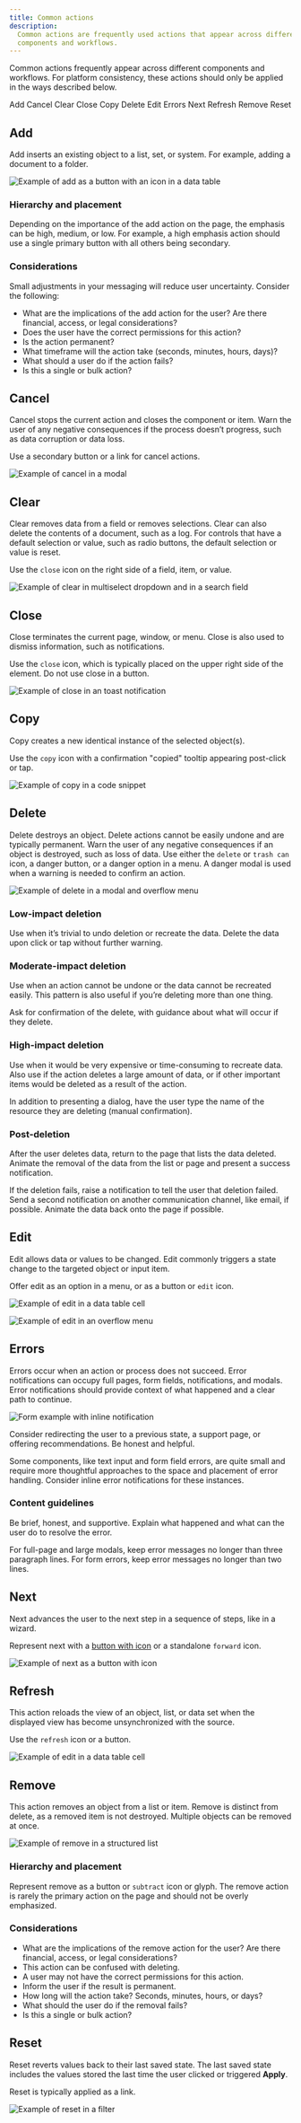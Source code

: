 ```yaml
---
title: Common actions
description:
  Common actions are frequently used actions that appear across different
  components and workflows.
---
```


<PageDescription>

Common actions frequently appear across different components and workflows. For
platform consistency, these actions should only be applied in the ways described
below.

</PageDescription>

<AnchorLinks>

<AnchorLink>Add</AnchorLink>
<AnchorLink>Cancel</AnchorLink>
<AnchorLink>Clear</AnchorLink>
<AnchorLink>Close</AnchorLink>
<AnchorLink>Copy</AnchorLink>
<AnchorLink>Delete</AnchorLink>
<AnchorLink>Edit</AnchorLink>
<AnchorLink>Errors</AnchorLink>
<AnchorLink>Next</AnchorLink>
<AnchorLink>Refresh</AnchorLink>
<AnchorLink>Remove</AnchorLink>
<AnchorLink>Reset</AnchorLink>

</AnchorLinks>

## Add

Add inserts an existing object to a list, set, or system. For example, adding a
document to a folder.

<Row>
<Column colLg={8}>

![Example of add as a button with an icon in a data table](images/common-action-7.png)

</Column>
</Row>

### Hierarchy and placement

Depending on the importance of the add action on the page, the emphasis can be
high, medium, or low. For example, a high emphasis action should use a single
primary button with all others being secondary.

### Considerations

Small adjustments in your messaging will reduce user uncertainty. Consider the
following:

- What are the implications of the add action for the user? Are there financial,
  access, or legal considerations?
- Does the user have the correct permissions for this action?
- Is the action permanent?
- What timeframe will the action take (seconds, minutes, hours, days)?
- What should a user do if the action fails?
- Is this a single or bulk action?

## Cancel

Cancel stops the current action and closes the component or item. Warn the user
of any negative consequences if the process doesn’t progress, such as data
corruption or data loss.

Use a secondary button or a link for cancel actions.

<Row>
<Column colLg={8}>

![Example of cancel in a modal](images/common-action-1.png)

</Column>
</Row>

## Clear

Clear removes data from a field or removes selections. Clear can also delete the
contents of a document, such as a log. For controls that have a default
selection or value, such as radio buttons, the default selection or value is
reset.

Use the `close` icon on the right side of a field, item, or value.

<Row>
<Column colLg={8}>

![Example of clear in multiselect dropdown and in a search field](images/common-action-2.png)

</Column>
</Row>

## Close

Close terminates the current page, window, or menu. Close is also used to
dismiss information, such as notifications.

Use the `close` icon, which is typically placed on the upper right side of the
element. Do not use close in a button.

<Row>
<Column colLg={8}>

![Example of close in an toast notification](images/common-action-3.png)

</Column>
</Row>

## Copy

Copy creates a new identical instance of the selected object(s).

Use the `copy` icon with a confirmation "copied" tooltip appearing post-click or
tap.

<Row>
<Column colLg={8}>

![Example of copy in a code snippet](images/common-action-8.png)

</Column>
</Row>

## Delete

Delete destroys an object. Delete actions cannot be easily undone and are
typically permanent. Warn the user of any negative consequences if an object is
destroyed, such as loss of data. Use either the `delete` or `trash can` icon, a
danger button, or a danger option in a menu. A danger modal is used when a
warning is needed to confirm an action.

<Row>
<Column colLg={8}>

![Example of delete in a modal and overflow menu](images/common-action-4.png)

</Column>
</Row>

### Low-impact deletion

Use when it’s trivial to undo deletion or recreate the data. Delete the data
upon click or tap without further warning.

### Moderate-impact deletion

Use when an action cannot be undone or the data cannot be recreated easily. This
pattern is also useful if you’re deleting more than one thing.

Ask for confirmation of the delete, with guidance about what will occur if they
delete.

### High-impact deletion

Use when it would be very expensive or time-consuming to recreate data. Also use
if the action deletes a large amount of data, or if other important items would
be deleted as a result of the action.

In addition to presenting a dialog, have the user type the name of the resource
they are deleting (manual confirmation).

### Post-deletion

After the user deletes data, return to the page that lists the data deleted.
Animate the removal of the data from the list or page and present a success
notification.

If the deletion fails, raise a notification to tell the user that deletion
failed. Send a second notification on another communication channel, like email,
if possible. Animate the data back onto the page if possible.

## Edit

Edit allows data or values to be changed. Edit commonly triggers a state change
to the targeted object or input item.

Offer edit as an option in a menu, or as a button or `edit` icon.

<Row>
<Column colLg={8}>

![Example of edit in a data table cell](images/common-action-9.png)

</Column>
</Row>

<Row>
<Column colLg={8}>

![Example of edit in an overflow menu](images/common-action-10.png)

</Column>
</Row>

## Errors

Errors occur when an action or process does not succeed. Error notifications can
occupy full pages, form fields, notifications, and modals. Error notifications
should provide context of what happened and a clear path to continue.

<Row>
<Column colLg={8}>

![Form example with inline notification](images/notification-usage-3.png)

</Column>
</Row>

Consider redirecting the user to a previous state, a support page, or offering
recommendations. Be honest and helpful.

Some components, like text input and form field errors, are quite small and
require more thoughtful approaches to the space and placement of error handling.
Consider inline error notifications for these instances.

### Content guidelines

Be brief, honest, and supportive. Explain what happened and what can the user do
to resolve the error.

For full-page and large modals, keep error messages no longer than three
paragraph lines. For form errors, keep error messages no longer than two lines.

## Next

Next advances the user to the next step in a sequence of steps, like in a
wizard.

Represent next with a [button with icon](/components/button/usage) or a
standalone `forward` icon.

<Row>
<Column colLg={8}>

![Example of next as a button with icon](images/common-action-11.png)

</Column>
</Row>

## Refresh

This action reloads the view of an object, list, or data set when the displayed
view has become unsynchronized with the source.

Use the `refresh` icon or a button.

<Row>
<Column colLg={8}>

![Example of edit in a data table cell](images/common-action-12.png)

</Column>
</Row>

## Remove

This action removes an object from a list or item. Remove is distinct from
delete, as a removed item is not destroyed. Multiple objects can be removed at
once.

<Row>
<Column colLg={8}>

![Example of remove in a structured list](images/common-action-5.png)

</Column>
</Row>

### Hierarchy and placement

Represent remove as a button or `subtract` icon or glyph. The remove action is
rarely the primary action on the page and should not be overly emphasized.

### Considerations

- What are the implications of the remove action for the user? Are there
  financial, access, or legal considerations?
- This action can be confused with deleting.
- A user may not have the correct permissions for this action.
- Inform the user if the result is permanent.
- How long will the action take? Seconds, minutes, hours, or days?
- What should the user do if the removal fails?
- Is this a single or bulk action?

## Reset

Reset reverts values back to their last saved state. The last saved state
includes the values stored the last time the user clicked or triggered
**Apply**.

<Row>
<Column colLg={8}>

Reset is typically applied as a link.

![Example of reset in a filter](images/common-action-6.png)

</Column>
</Row>
